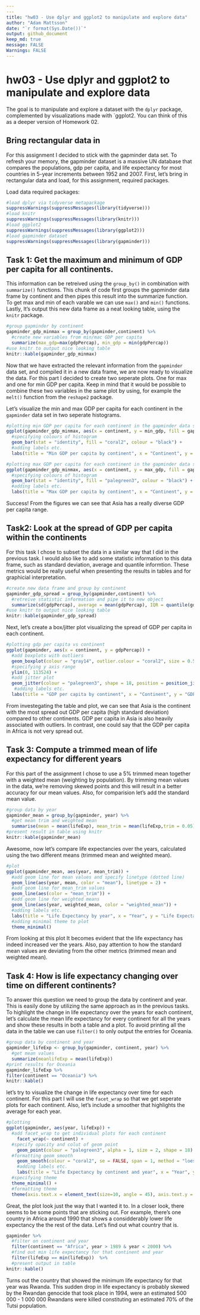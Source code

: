 ```yaml
---
---  
title: "hw03 - Use dplyr and ggplot2 to manipulate and explore data"  
author: "Adam Mattsson"  
date: "`r format(Sys.Date())`"
output: github_document
keep_md: true
message: FALSE
Warnings: FALSE
---  
```

# hw03 - Use dplyr and ggplot2 to manipulate and explore data
The goal is to manipulate and explore a dataset with the `dplyr` package, complemented by visualizations made with `ggplot2. You can think of this as a deeper version of Homework 02.


## Bring rectangular data in
For this assignment I decided to stick with the gapminder data set. To refresh your memory, the gapminder dataset is a massive UN database that compares the populations, gdp per capita, and life expectancy for most countries in 5-year increments between 1952 and 2007. First, let's bring in rectangular data and load, for this assignment, required packages.

Load data required packages:
```r
#load dplyr via tidyverse metapackage
suppressWarnings(suppressMessages(library(tidyverse)))
#load knitr
suppressWarnings(suppressMessages(library(knitr)))
#load ggplot2
suppressWarnings(suppressMessages(library(ggplot2)))
#load gapminder dataset
suppressWarnings(suppressMessages(library(gapminder)))
```

## Task 1: Get the maximum and minimum of GDP per capita for all continents.
This information can be retreived using the `group_by()` in combination with `summarize()` functions. This chunk of code first groups the gapminder data frame by continent and then pipes this result into the summarize function. To get max and min of each varable we can use `max()` and `min()` functions. Lastly, lt's output this new data frame as a neat looking table, using the `knitr` package.
```r
#group gapminder by continent
gapminder_gdp_minmax = group_by(gapminder,continent) %>%
  #create new variables from min/mac GDP per capita
  summarize(max_gdp=max(gdpPercap), min_gdp = min(gdpPercap)) 
#use knitr to output nice looking table
knitr::kable(gapminder_gdp_minmax)
```

Now that we have extracted the relevant information from the `gapminder` data set, and compiled it in a new data frame, we are now ready to visualize the data. For this part I decided to create two seperate plots. One for max and one for min GDP per capita. Keep in mind that it would be possible to combine these two variables in the same plot by using, for example the `melt()` function from the `reshape2` package.

Let's visualize the min and max GDP per capita for each continent in the `gapminder` data set in two seperate histograms.
```r
#plotting min GDP per capita for each continent in the gapminder data set
ggplot(gapminder_gdp_minmax, aes(x = continent, y = min_gdp, fill = gapminder_gdp_minmax$continent)) + 
  #specifying colours of histogram
  geom_bar(stat = "identity", fill = "coral2", colour = "black") +
  #adding labels etc.
  labs(title = "Min GDP per capita by continent", x = "Continent", y = "GDP per capita",caption = "Based on data from Gapminder")
```
```r
#plotting max GDP per capita for each continent in the gapminder data set
ggplot(gapminder_gdp_minmax, aes(x = continent, y = max_gdp, fill = gapminder_gdp_minmax$continent)) + 
  #specifying colours of histogram
  geom_bar(stat = "identity", fill = "palegreen3", colour = "black") +
  #adding labels etc.
  labs(title = "Max GDP per capita by continent", x = "Continent", y = "GDP per capita",caption = "Based on data from Gapminder")
```

Success! From the figures we can see that Asia has a really diverse GDP per capita range.

## Task2: Look at the spread of GDP per capita within the continents
For this task I chose to subset the data in a similar way that I did in the previous task. I would also like to add some statistic information to this data frame, such as standard deviation, average and quantile informtion. These metrics would be really useful when presenting the results in tables and for graphicial interpretation. 
```r
#create new data frame and group by continent
gapminder_gdp_spread = group_by(gapminder,continent) %>%
  #retreive statistic information and pipe it to new object
  summarize(sd(gdpPercap), average = mean(gdpPercap), IQR = quantile(gdpPercap, 0.75) - quantile(gdpPercap, 0.25))
#use knitr to output nice looking table
knitr::kable(gapminder_gdp_spread)
```

Next, let's create a box/jitter plot visualizing the spread of GDP per capita in each continent.
```r
#plotting gdp per capita vs continent
ggplot(gapminder, aes(x = continent, y = gdpPercap)) +
  #add boxplots with outliers
  geom_boxplot(colour = "gray14", outlier.colour = "coral2", size = 0.5, width = 0.95) +
  #specifying y axis range
  ylim(0, 113524) +
  #add jitter plot
  geom_jitter(colour = "palegreen3", shape = 18, position = position_jitter(width = 0.5, height = 10), alpha = 0.5) +
   #adding labels etc.
  labs(title = "GDP per capita by continent", x = "Continent", y = "GDP per capita",caption = "Based on data from Gapminder")
```

From investegating the table and plot, we can see that Asia is the continent with the most spread out GDP per capita (high standard deviation) compared to other continents. GDP per capita in Asia is also heavily associated with outliers. In contrast, one could say that the GDP per capita in Africa is not very spread out. 

## Task 3: Compute a trimmed mean of life expectancy for different years
For this part of the assignment I chose to use a 5% trimmed mean together with a weighted mean (weighting by population). By trimming mean values in the data, we're removing skewed points and this will result in a better accuracy for our mean values. Also, for comparision let's add the standard mean value.  
```r
#group data by year
gapminder_mean = group_by(gapminder, year) %>%
  #get mean trim and weighted mean
  summarise(mean = mean(lifeExp), mean_trim = mean(lifeExp,trim = 0.05), weighted_mean = weighted.mean(lifeExp,pop))
#present result in table using knitr
knitr::kable(gapminder_mean)
```

Awesome, now let's compare life expectancies over the years, calculated using the two different means (trimmed mean and weighted mean).
```r
#plot
ggplot(gapminder_mean, aes(year, mean_trim)) +
  #add geom line for mean values and specify linetype (dotted line)
  geom_line(aes(year, mean, color = "mean"), linetype = 2) +
  #add geom line for mean_trim values
  geom_line(aes(color = "mean_trim")) +
  #add geom line for weighted means
  geom_line(aes(year, weighted_mean, color = "weighted_mean")) +
  #adding labels etc.
  labs(title = "Life Expectancy by year", x = "Year", y = "Life Expectancy", caption = "Based on data from Gapminder") + 
  #adding minimal theme to plot
  theme_minimal()
```

From looking at this plot It becomes evident that the life expectancy has indeed increased ver the years. Also, pay attention to how the standard mean values are deviating from the other metrics (trimmed mean and weighted mean).

## Task 4: How is life expectancy changing over time on different continents?
To answer this question we need to group the data by continent and year. This is easily done by utilizing the same approach as in the previous tasks. To highlight the change in life expectancy over the years for each continent, let's calculate the mean life expectancy for every continent for all the years and show these results in both a table and a plot. To avoid printing all the data in the table we can use `filter()` to only output the entries for Oceania.
```r
#group data by continent and year
gapminder_lifeExp <- group_by(gapminder, continent, year) %>%
  #get mean values
  summarize(meanlifeExp = mean(lifeExp))
#print results for Oceania
gapminder_lifeExp %>%
filter(continent == "Oceania") %>%
knitr::kable()
```

let's try to visualize the change in life expectancy over time for each continent. For this part I will use the `facet_wrap` so that we get seperate plots for each continent. Also, let's include a smoother that highlights the average for each year.
```r
#plotting
ggplot(gapminder, aes(year, lifeExp)) +
  #add facet_wrap to get individual plots for each continent
    facet_wrap(~ continent) +
  #specify opacity and colut of geom point
    geom_point(colour = "palegreen3", alpha = 1, size = 2, shape = 18) +
  #formatting geom smooth
    geom_smooth(colour = "coral2", se = FALSE, span = 1, method = "loess") + 
    #adding labels etc.
    labs(title = "Life Expectancy by continent and year", x = "Year", y = "Life Expectancy", caption = "Based on data from Gapminder") + 
  #specifying theme
  theme_minimal() +
  #formatting theme
  theme(axis.text.x = element_text(size=10, angle = 45), axis.text.y = element_text(size=12), axis.title = element_text(size=14), strip.background = element_rect(fill="lightsteelblue2"), strip.text = element_text(size=12))
```

Great, the plot look just the way that I wanted it to. In a closer look, there seems to be some points that are sticking out. For example, there's one country in Africa around 1990 that shows a considderably lower life expectancy the the rest of the data. Let's find out what country that is.
```r
gapminder %>%
  #filter on continent and year
  filter(continent == "Africa", year > 1989 & year < 2000) %>%
  #find out min life expectancy for that continent and year
  filter(lifeExp == min(lifeExp))  %>%
  #present output in table
knitr::kable()
```

Turns out the country that showed the minimum life expectancy for that year was Rwanda. This sudden drop in life expectancy is probably skewed by the Rwandan genocide that took place in 1994, were an estimated 500 000 - 1 000 000 Rwandans were killed constituting an estimated 70% of the Tutsi population. 

